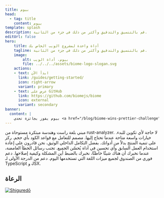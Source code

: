 ```yaml
---
title: بيوم
head:
  - tag: title
    content: بيوم
template: splash
description: قم بالتنسيق والتدقيق وأكثر من ذلك في جزء من الثانية.
editUrl: false
hero:
    title: أداة واحدة لمشروع الويب الخاص بك
    tagline: قم بالتنسيق والتدقيق وأكثر من ذلك في جزء من الثانية.
    image:
        alt: بيوم، أداة الويب
        file: ../../../assets/biome-logo-slogan.svg
    actions:
    - text: ابدأ الآن
      link: /guides/getting-started/
      icon: right-arrow
      variant: primary
    - text: عرض على GitHub
      link: https://github.com/biomejs/biome
      icon: external
      variant: secondary
banner:
  content: |
    بيوم يفوز بجائزة تحدي <a href="/blog/biome-wins-prettier-challenge">Prettier</a>!
---
```




<CardGrid stagger>
    <Card title="سريع" icon="rocket">
        مبني بلغة راست وهندسة مبتكرة مستوحاة من rust-analyzer.
    </Card>
    <Card title="بسيط" icon="pencil">
        لا حاجة لأي تكوين للبدء. خيارات واسعة متاحة عندما تحتاج إليها.
    </Card>
    <Card title="قابل للتوسع" icon="random">
        مصمم للتعامل مع قواعد الكود بأي حجم. ركز على تنمية المنتج بدلاً من أدواتك.
    </Card>
    <Card title="مُحسّن" icon="setting">
        بفضل التكامل الداخلي الوثيق، نحن قادرون على إعادة استخدام العمل السابق وأي تحسين في أداة يُحسّن الجميع.
    </Card>
    <Card title="عملي ومفيد" icon="information">
        تجنب رسائل الخطأ الغامضة، عندما نخبرك أن هناك شيئًا خاطئًا، نخبرك بالضبط أين المشكلة وكيفية إصلاحها.
    </Card>
    <Card title="شامل" icon="add-document">
        دعم فوري من الصندوق لجميع ميزات اللغة التي تستخدمها اليوم. دعم من الدرجة الأولى لـ TypeScript و JSX.
    </Card>
</CardGrid>


## الرعاة

<div class="sponsors">
    <a class="sponsors-row" href="https://shiguredo.jp/" rel="nofollow">
      <img title="Shiguredō" src="https://camo.githubusercontent.com/58b1dd652b0e2bfb67b97b59c2785bd5694dc0e9e8f6ce2a4182eacc35ed1fec/68747470733a2f2f73686967757265646f2e6a702f6f6666696369616c5f73686967757265646f5f6c6f676f2e737667" data-canonical-src="https://shiguredo.jp/official_shiguredo_logo.svg"  />
    </a>
</div>
